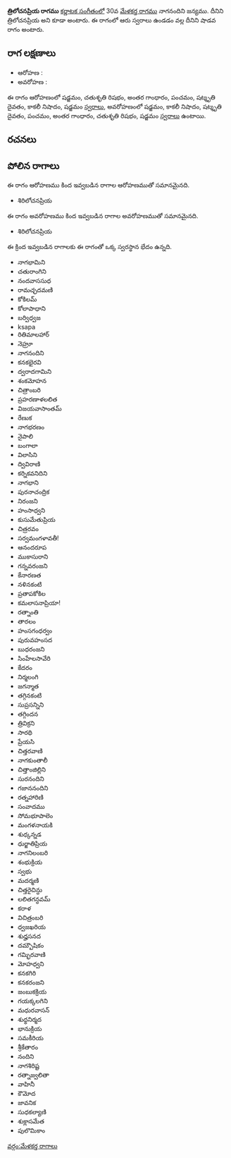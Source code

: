 {{Infobox ragam
	| name          	= త్రిలోచనప్రియ
	| synonym	    	= త్రిలోచనప్రియ
	| mela          	= 
	| chakra        	= 
	| janaka        	= 
	| type          	= శాడవ
	| arohanam      	= {{svaraC|S|R2|G3|P|D3|N3|S'}} 
	| avarohanam    	= {{svaraC|S'|N3|D3|P|G3|R2|S}}
	| jeeva         	=
	| chhaya        	=
	| nyasa         	=
	| vishesha      	= 
	| equivalent  		= 
}}
{{కర్ణాటక సంగీత రాగాలు}}
'''త్రిలోచనప్రియ రాగము''' [[కర్ణాటక సంగీతం]]లో 30వ [[మేళకర్త రాగము]] నాగనందిని జన్యము. దీనిని త్రిలోచనప్రియ అని కూడా అంటారు. ఈ రాగంలో ఆరు స్వరాలు ఉండడం వల్ల దీనిని షాడవ రాగం అంటారు.


==రాగ లక్షణాలు==


* ఆరోహణ : {{svaraC|S|R2|G3|P|D3|N3|S'}} 
* అవరోహణ : {{svaraC|S'|N3|D3|P|G3|R2|S}}

ఈ రాగం ఆరోహణంలో షడ్జమం, చతుశృతి రిషభం, అంతర గాంధారం, పంచమం, షట్శృతి దైవతం, కాకలీ నిషాదం, షడ్జమం [[స్వరాలు]], అవరోహణంలో షడ్జమం, కాకలీ నిషాదం, షట్శృతి దైవతం, పంచమం, అంతర గాంధారం, చతుశృతి రిషభం, షడ్జమం [[స్వరాలు]] ఉంటాయి.

==రచనలు==



==పోలిన రాగాలు==
ఈ రాగం ఆరోహణము కింద ఇవ్వబడిన రాగాల ఆరోహణముతో సమానమైనది.
* శిరిలోచనప్రియ

ఈ రాగం అవరోహణము కింద ఇవ్వబడిన రాగాల అవరోహణముతో సమానమైనది.
* శిరిలోచనప్రియ

ఈ క్రింద ఇవ్వబడిన రాగాలకు ఈ రాగంతో ఒక్క స్వరస్థాన భేదం ఉన్నది.
* నాగభామిని
* చతురాంగిని
* నందవాససుధ
* రామచ్ఛదమణి
* కోకిలమ్
* కోలాపాధాని
* బర్విధ్వజ
* ksapa
* రితిమాలహార్
* నెహ్రూ
* నాగనందిని
* కనకభైరవి
* ద్వరాదగామిని
* శంకమోహన
* చిత్రాంబరి
* ప్రహరణాళలలిత
* విజయవాసాంతమ్
* రేణుక
* నాగభరణం
* నైపాలి
* బంగాలా
* విలాసిని
* ద్వివిరాణి
* కర్నికవనిదిని
* నాగభాని
* పురనాచంద్రిక
* నిరంజని
* హంసాధ్వని
* కుసుమేతుప్రియ
* చిత్రరవం
* సర్వమంగళావతీ!
* ఆనందరూప
* ముకాసురాని
* గన్నవరంజని
* కేనారణత
* నళినకంటి
* ప్రతాపకోకిల
* కమలాసనాప్రియా!
* రత్నాంతి
* తారలం
* హంసగంధర్వం
* పురువహంసద
* బుధరంజని
* సింహేలసావేరి
* కేదరం
* నిర్మలంగి
* జగన్మాత
* తగ్గినకంటి
* సుప్రసన్నిని
* తగ్గిందన
* త్రివిక్రని
* సారథి
* ప్రేయసి
* చిత్తరవాణి
* నాగకుంతాలీ
* చిత్తాంజిల్లిని
* సురనందిని
* గజాననందిని
* రత్నహారిణి
* సంవాదము
* సోమభూపాలెం
* మంగళనాయకి
* శుధ్కన్నడ
* ధుర్జాతిప్రియ
* నాగనిలంబరి
* శంభుక్రియ
* స్వభు
* మదర్మణి
* చిత్తరైచిన్ధు
* లలితగన్ధవమ్
* కరాళ
* విచిత్రంబరి
* ధ్వజఖరియ
* శుధ్హసనద
* దమ్బౌషికం
* గమ్భిరవాణి
* మోహధ్వని
* కనకగిరి
* కనకరంజని
* జంబుకక్రియ
* గయక్కలగిని
* మధురవాసన్
* శుధ్ధనిర్మద
* భానుక్రియ
* సమకీరియ
* శ్రీకేతారం
* నందిని
* నాగశిరిష్ట
* రత్నాజ్వలితా
* వాహినీ
* కౌమోద
* జావనిక
* సుధకల్యాణి
* శుక్లాసమేత
* పులొమికాం



[[వర్గం:మేళకర్త రాగాలు]]